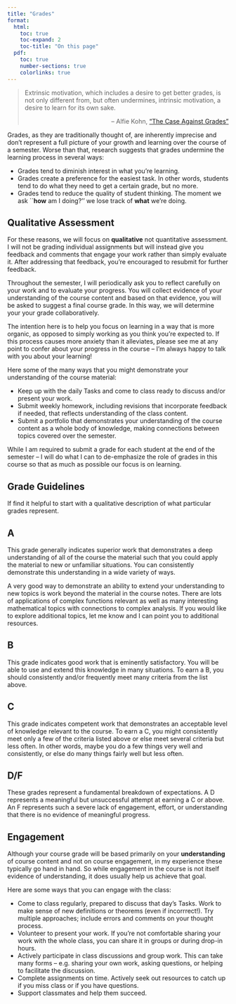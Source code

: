 ```yaml
---
title: "Grades"
format:
  html: 
    toc: true
    toc-expand: 2
    toc-title: "On this page"
  pdf:
    toc: true
    number-sections: true
    colorlinks: true
---
```


> Extrinsic motivation, which includes a desire to get better grades, is not only different from, but often undermines, intrinsic motivation, a desire to learn for its own sake.
>
> ::: {style="text-align: right"}
> -- Alfie Kohn, ["The Case Against Grades"](https://www.alfiekohn.org/article/case-grades/)
> :::

Grades, as they are traditionally thought of, are inherently imprecise and don't represent a full picture of your growth and learning over the course of a semester. Worse than that, research suggests that grades undermine the learning process in several ways:

-   Grades tend to diminish interest in what you're learning.
-   Grades create a preference for the easiest task. In other words, students tend to do what they need to get a certain grade, but no more.
-   Grades tend to reduce the quality of student thinking. The moment we ask \`\`**how** am I doing?'' we lose track of **what** we're doing.

## Qualitative Assessment

For these reasons, we will focus on **qualitative** not quantitative assessment. I will not be grading individual assignments but will instead give you feedback and comments that engage your work rather than simply evaluate it. After addressing that feedback, you're encouraged to resubmit for further feedback.

Throughout the semester, I will periodically ask you to reflect carefully on your work and to evaluate your progress. You will collect evidence of your understanding of the course content and based on that evidence, you will be asked to suggest a final course grade. In this way, we will determine your your grade collaboratively.

The intention here is to help you focus on learning in a way that is more organic, as opposed to simply working as you think you're expected to. If this process causes more anxiety than it alleviates, please see me at any point to confer about your progress in the course -- I'm always happy to talk with you about your learning!

Here some of the many ways that you might demonstrate your understanding of the course material:

-   Keep up with the daily Tasks and come to class ready to discuss and/or present your work.
-   Submit weekly homework, including revisions that incorporate feedback if needed, that reflects understanding of the class content.
-   Submit a portfolio that demonstrates your understanding of the course content as a whole body of knowledge, making connections between topics covered over the semester.

While I am required to submit a grade for each student at the end of the semester -- I will do what I can to de-emphasize the role of grades in this course so that as much as possible our focus is on learning.

## Grade Guidelines

If find it helpful to start with a qualitative description of what particular grades represent.

::: {.callout-note icon="false"}
## A

This grade generally indicates superior work that demonstrates a deep understanding of all of the course the material such that you could apply the material to new or unfamiliar situations. You can consistently demonstrate this understanding in a wide variety of ways.

A very good way to demonstrate an ability to extend your understanding to new topics is work beyond the material in the course notes. There are lots of applications of complex functions relevant as well as many interesting mathematical topics with connections to complex analysis. If you would like to explore additional topics, let me know and I can point you to additional resources.
:::

::: {.callout-note icon="false"}
## B 

This grade indicates good work that is eminently satisfactory. You will be able to use and extend this knowledge in many situations. To earn a B, you should consistently and/or frequently meet many criteria from the list above.
:::

::: {.callout-note icon="false"}
## C 

This grade indicates competent work that demonstrates an acceptable level of knowledge relevant to the course. To earn a C, you might consistently meet only a few of the criteria listed above or else meet several criteria but less often. In other words, maybe you do a few things very well and consistently, or else do many things fairly well but less often.
:::

::: {.callout-note icon="false"}
## D/F 

These grades represent a fundamental breakdown of expectations. A D represents a meaningful but unsuccessful attempt at earning a C or above. An F represents such a severe lack of engagement, effort, or understanding that there is no evidence of meaningful progress.
:::

## Engagement

Although your course grade will be based primarily on your **understanding** of course content and not on course engagement, in my experience these typically go hand in hand. So while engagement in the course is not itself evidence of understanding, it does usually help us achieve that goal.

Here are some ways that you can engage with the class:

- Come to class regularly, prepared to discuss that day's Tasks.  Work to make sense of new definitions or theorems (even if incorrrect!).  Try multiple approaches; include errors and comments on your thought process.
- Volunteer to present your work.  If you're not comfortable sharing your work with the whole class, you can share it in groups or during drop-in hours.
- Actively participate in class discussions and group work.  This can take many forms -- e.g. sharing your own work, asking questions, or helping to facilitate the discussion.
- Complete assignments on time.   Actively seek out resources to catch up if you miss class or if you have questions.
- Support classmates and help them succeed.
